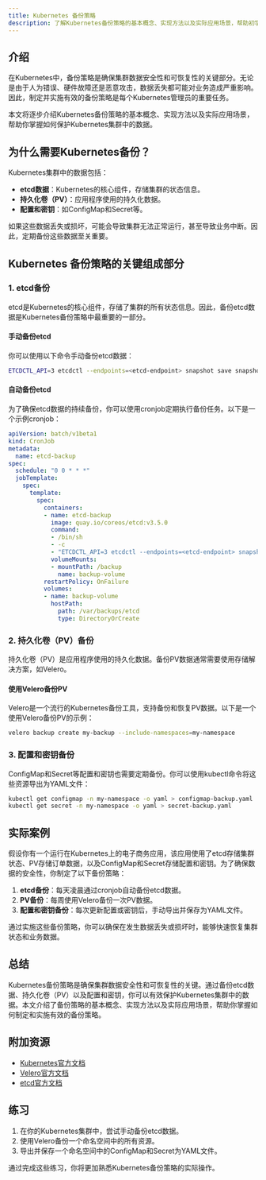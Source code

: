 ```yaml
---
title: Kubernetes 备份策略
description: 了解Kubernetes备份策略的基本概念、实现方法以及实际应用场景，帮助初学者掌握如何保护Kubernetes集群中的数据。
---
```


## 介绍

在Kubernetes中，备份策略是确保集群数据安全性和可恢复性的关键部分。无论是由于人为错误、硬件故障还是恶意攻击，数据丢失都可能对业务造成严重影响。因此，制定并实施有效的备份策略是每个Kubernetes管理员的重要任务。

本文将逐步介绍Kubernetes备份策略的基本概念、实现方法以及实际应用场景，帮助你掌握如何保护Kubernetes集群中的数据。

## 为什么需要Kubernetes备份？

Kubernetes集群中的数据包括：
- **etcd数据**：Kubernetes的核心组件，存储集群的状态信息。
- **持久化卷（PV）**：应用程序使用的持久化数据。
- **配置和密钥**：如ConfigMap和Secret等。

如果这些数据丢失或损坏，可能会导致集群无法正常运行，甚至导致业务中断。因此，定期备份这些数据至关重要。

## Kubernetes 备份策略的关键组成部分

### 1. etcd备份

etcd是Kubernetes的核心组件，存储了集群的所有状态信息。因此，备份etcd数据是Kubernetes备份策略中最重要的一部分。

#### 手动备份etcd

你可以使用以下命令手动备份etcd数据：

```bash
ETCDCTL_API=3 etcdctl --endpoints=<etcd-endpoint> snapshot save snapshot.db
```

#### 自动备份etcd

为了确保etcd数据的持续备份，你可以使用cronjob定期执行备份任务。以下是一个示例cronjob：

```yaml
apiVersion: batch/v1beta1
kind: CronJob
metadata:
  name: etcd-backup
spec:
  schedule: "0 0 * * *"
  jobTemplate:
    spec:
      template:
        spec:
          containers:
          - name: etcd-backup
            image: quay.io/coreos/etcd:v3.5.0
            command:
            - /bin/sh
            - -c
            - "ETCDCTL_API=3 etcdctl --endpoints=<etcd-endpoint> snapshot save /backup/snapshot.db"
            volumeMounts:
            - mountPath: /backup
              name: backup-volume
          restartPolicy: OnFailure
          volumes:
          - name: backup-volume
            hostPath:
              path: /var/backups/etcd
              type: DirectoryOrCreate
```

### 2. 持久化卷（PV）备份

持久化卷（PV）是应用程序使用的持久化数据。备份PV数据通常需要使用存储解决方案，如Velero。

#### 使用Velero备份PV

Velero是一个流行的Kubernetes备份工具，支持备份和恢复PV数据。以下是一个使用Velero备份PV的示例：

```bash
velero backup create my-backup --include-namespaces=my-namespace
```

### 3. 配置和密钥备份

ConfigMap和Secret等配置和密钥也需要定期备份。你可以使用kubectl命令将这些资源导出为YAML文件：

```bash
kubectl get configmap -n my-namespace -o yaml > configmap-backup.yaml
kubectl get secret -n my-namespace -o yaml > secret-backup.yaml
```

## 实际案例

假设你有一个运行在Kubernetes上的电子商务应用，该应用使用了etcd存储集群状态、PV存储订单数据，以及ConfigMap和Secret存储配置和密钥。为了确保数据的安全性，你制定了以下备份策略：

1. **etcd备份**：每天凌晨通过cronjob自动备份etcd数据。
2. **PV备份**：每周使用Velero备份一次PV数据。
3. **配置和密钥备份**：每次更新配置或密钥后，手动导出并保存为YAML文件。

通过实施这些备份策略，你可以确保在发生数据丢失或损坏时，能够快速恢复集群状态和业务数据。

## 总结

Kubernetes备份策略是确保集群数据安全性和可恢复性的关键。通过备份etcd数据、持久化卷（PV）以及配置和密钥，你可以有效保护Kubernetes集群中的数据。本文介绍了备份策略的基本概念、实现方法以及实际应用场景，帮助你掌握如何制定和实施有效的备份策略。

## 附加资源

- [Kubernetes官方文档](https://kubernetes.io/docs/home/)
- [Velero官方文档](https://velero.io/docs/)
- [etcd官方文档](https://etcd.io/docs/)

## 练习

1. 在你的Kubernetes集群中，尝试手动备份etcd数据。
2. 使用Velero备份一个命名空间中的所有资源。
3. 导出并保存一个命名空间中的ConfigMap和Secret为YAML文件。

通过完成这些练习，你将更加熟悉Kubernetes备份策略的实际操作。
